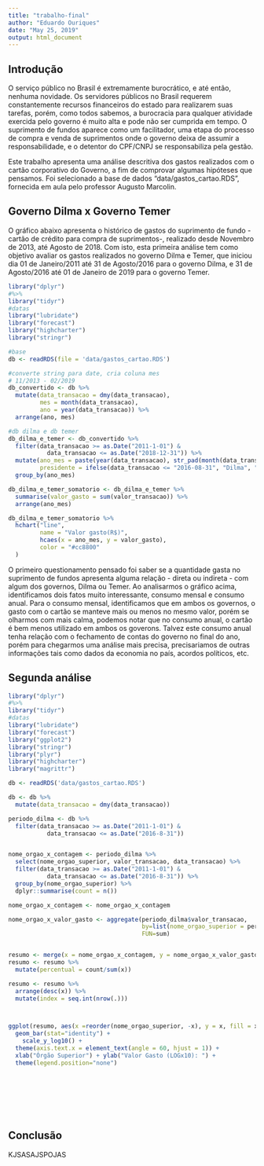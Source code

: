 ```yaml
---
title: "trabalho-final"
author: "Eduardo Ouriques"
date: "May 25, 2019"
output: html_document
---
```


## Introdução
O serviço público no Brasil é extremamente burocrático, e até então, nenhuma novidade. Os servidores públicos no Brasil requerem constantemente recursos financeiros do estado para realizarem suas tarefas, porém, como todos sabemos, a burocracia para qualquer atividade exercida pelo governo é muito alta e pode não ser cumprida em tempo. O suprimento de fundos aparece como um facilitador, uma etapa do processo de compra e venda de suprimentos onde o governo deixa de assumir a responsabilidade, e o detentor do CPF/CNPJ se responsabiliza pela gestão.

Este trabalho apresenta uma análise descritiva dos gastos realizados com o cartão corporativo do Governo, a fim de comprovar algumas hipóteses que pensamos. Foi selecionado a base de dados "data/gastos_cartao.RDS", fornecida em aula pelo professor Augusto Marcolin.

## Governo Dilma x Governo Temer
O gráfico abaixo apresenta o histórico de gastos do suprimento de fundo - cartão de crédito para compra de suprimentos-, realizado desde Novembro de 2013, até Agosto de 2018. Com isto, esta primeira análise tem como objetivo avaliar os gastos realizados no governo Dilma e Temer, que iniciou dia 01 de Janeiro/2011 até 31 de Agosto/2016 para o governo Dilma, e 31 de Agosto/2016 até 01 de Janeiro de 2019 para o governo Temer.



```r

library("dplyr")
#%>%
library("tidyr")
#datas
library("lubridate")
library("forecast")
library("highcharter")
library("stringr")

#base
db <- readRDS(file = 'data/gastos_cartao.RDS')

#converte string para date, cria coluna mes
# 11/2013 - 02/2019
db_convertido <- db %>%
  mutate(data_transacao = dmy(data_transacao),
         mes = month(data_transacao),
         ano = year(data_transacao)) %>%
  arrange(ano, mes)

#db dilma e db temer
db_dilma_e_temer <- db_convertido %>%
  filter(data_transacao >= as.Date("2011-1-01") & 
           data_transacao <= as.Date("2018-12-31")) %>%
  mutate(ano_mes = paste(year(data_transacao), str_pad(month(data_transacao), 2, pad = "0"), sep = "/"),
         presidente = ifelse(data_transacao <= "2016-08-31", "Dilma", "Temer")) %>%
  group_by(ano_mes)

db_dilma_e_temer_somatorio <- db_dilma_e_temer %>%
  summarise(valor_gasto = sum(valor_transacao)) %>%
  arrange(ano_mes)

db_dilma_e_temer_somatorio %>%
  hchart("line",
         name = "Valor gasto(R$)",
         hcaes(x = ano_mes, y = valor_gasto),
         color = "#cc8800"
  )


```

O primeiro questionamento pensado foi saber se a quantidade gasta no suprimento de fundos apresenta alguma relação - direta ou indireta - com algum dos governos, Dilma ou Temer. Ao analisarmos o gráfico acima, identificamos dois fatos muito interessante, consumo mensal e consumo anual. Para o consumo mensal, identificamos que em ambos os governos, o gasto com o cartão se manteve mais ou menos no mesmo valor, porém se olharmos com mais calma, podemos notar que no consumo anual, o cartão é bem menos utilizado em ambos os goverons. Talvez este consumo anual tenha relação com o fechamento de contas do governo no final do ano, porém para chegarmos uma análise mais precisa, precisariamos de outras informações tais como dados da economia no país, acordos políticos, etc.


## Segunda análise

```r
library("dplyr")
#%>%
library("tidyr")
#datas
library("lubridate")
library("forecast")
library("ggplot2")
library("stringr")
library("plyr")
library("highcharter")
library("magrittr")

db <- readRDS('data/gastos_cartao.RDS')

db <- db %>%
  mutate(data_transacao = dmy(data_transacao))

periodo_dilma <- db %>%
  filter(data_transacao >= as.Date("2011-1-01") &
           data_transacao <= as.Date("2016-8-31"))


nome_orgao_x_contagem <- periodo_dilma %>% 
  select(nome_orgao_superior, valor_transacao, data_transacao) %>%
  filter(data_transacao >= as.Date("2011-1-01") &
           data_transacao <= as.Date("2016-8-31")) %>%
  group_by(nome_orgao_superior) %>%
  dplyr::summarise(count = n())

nome_orgao_x_contagem <- nome_orgao_x_contagem

nome_orgao_x_valor_gasto <- aggregate(periodo_dilma$valor_transacao, 
                                      by=list(nome_orgao_superior = periodo_dilma$nome_orgao_superior), 
                                      FUN=sum)


resumo <- merge(x = nome_orgao_x_contagem, y = nome_orgao_x_valor_gasto, by = "nome_orgao_superior", all = TRUE)
resumo <- resumo %>%
  mutate(percentual = count/sum(x))

resumo <- resumo %>%
  arrange(desc(x)) %>%
  mutate(index = seq.int(nrow(.)))



ggplot(resumo, aes(x =reorder(nome_orgao_superior, -x), y = x, fill = x)) +
  geom_bar(stat="identity") +
    scale_y_log10() +
  theme(axis.text.x = element_text(angle = 60, hjust = 1)) +
  xlab("Órgão Superior") + ylab("Valor Gasto (LOGx10): ") +
  theme(legend.position="none")









```

## Conclusão
KJSASAJSPOJAS